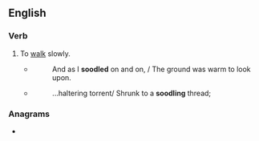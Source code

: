 ==English==

===Verb===
{{en-verb|soodl}}

# {{lb|en|rare|intransitive}} To [[walk]] slowly.
#* {{w|John Clare}}
#*: And as I '''soodled''' on and on, / The ground was warm to look upon.
#* {{w|W. H. Auden}}
#*: ...haltering torrent/ Shrunk to a '''soodling''' thread;

===Anagrams===
* {{anagrams|en|dolose|dooles|loosed|oodles|soloed|sooled}}